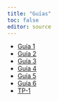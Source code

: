 ```yaml
---
title: "Guías"
toc: false
editor: source
---
```


- [Guía 1](./guias/guia1.html)
- [Guía 2](./guias/guia2.html)
- [Guía 3](./guias/guia3.html)
- [Guía 4](./guias/guia4.html)
- [Guía 5](./guias/guia5.html)
- [Guía 6](./guias/guia6.html)
- [TP-1](./tps/TP1.html)
